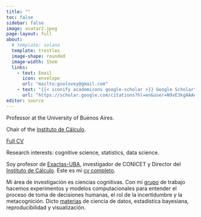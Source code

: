 ```yaml
---
title: ""
toc: false
sidebar: false
image: avatar2.jpeg
page-layout: full
about:
  # template: solana
  template: trestles
  image-shape: rounded
  image-width: 15em
  links:
    - text: Email
      icon: envelope
      url: "mailto:gsolovey@gmail.com"
    - text: "{{< iconify academicons google-scholar >}} Google Scholar"
      url: "https://scholar.google.com/citations?hl=en&user=N9vE3kgAAAAJ"
editor: source      
---
```


<!-- para render, primero desde la terminal  -->
<!-- "quarto render --profile es" -->
<!-- luego, desde este qmd, hacer Render -->

::: {.content-visible when-profile="en"}
Professor at the University of Buenos Aires. 

Chair of the [Instituto de Cálculo](http://www.ic.fcen.uba.ar). 

[Full CV](CV-Solovey-eng.pdf)

Research interests: cognitive science, statistics, data science.
:::

::: {.content-visible when-profile="es"}
Soy profesor de [Exactas-UBA](http://www.exactas.uba.ar), investigador de CONICET y Director del [Instituto de Cálculo](http://www.ic.fcen.uba.ar). Este es mi [cv completo](CV-Solovey.pdf).

Mi área de investigación es ciencias cognitivas. Con mi [grupo](grupo.html) de trabajo hacemos experimentos y modelos computacionales para entender el proceso de toma de decisiones humanas, el rol de la incertidumbre y la metacognición. Dicto [materias](teaching.html) de ciencia de datos, estadística bayesiana, reproducibilidad y visualización.
:::





